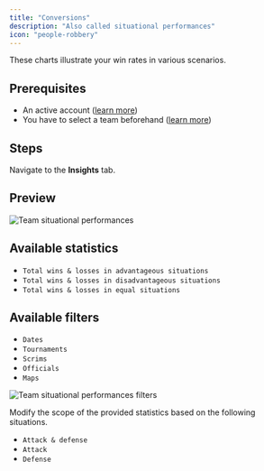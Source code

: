 ```yaml
---
title: "Conversions"
description: "Also called situational performances"
icon: "people-robbery"
---
```


These charts illustrate your win rates in various scenarios.

## Prerequisites

- An active account ([learn more](/get-started/setup))
- You have to select a team beforehand ([learn more](/core/team/root))

## Steps

Navigate to the **Insights** tab.

## Preview

<Frame>
    <img
        src="./images/situational-performances/component.png"
        alt="Team situational performances"
    />
</Frame>

## Available statistics

- `Total wins & losses in advantageous situations`
- `Total wins & losses in disadvantageous situations`
- `Total wins & losses in equal situations`

## Available filters

- `Dates`
- `Tournaments`
- `Scrims`
- `Officials`
- `Maps`

<Frame>
    <img
        src="./images/maps/filters.png"
        alt="Team situational performances filters"
    />
</Frame>

Modify the scope of the provided statistics based on the following situations.
- `Attack & defense`
- `Attack`
- `Defense`
